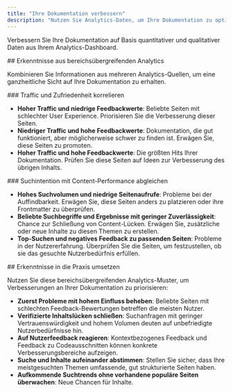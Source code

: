 ```yaml
---
title: "Ihre Dokumentation verbessern"
description: "Nutzen Sie Analytics-Daten, um Ihre Dokumentation zu optimieren"
---
```


Verbessern Sie Ihre Dokumentation auf Basis quantitativer und qualitativer Daten aus Ihrem Analytics-Dashboard.

<div id="cross-analytics-insights">
  ## Erkenntnisse aus bereichsübergreifenden Analytics
</div>

Kombinieren Sie Informationen aus mehreren Analytics-Quellen, um eine ganzheitliche Sicht auf Ihre Dokumentation zu erhalten.

<div id="correlate-traffic-and-satisfaction">
  ### Traffic und Zufriedenheit korrelieren
</div>

- **Hoher Traffic und niedrige Feedbackwerte**: Beliebte Seiten mit schlechter User Experience. Priorisieren Sie die Verbesserung dieser Seiten.
- **Niedriger Traffic und hohe Feedbackwerte**: Dokumentation, die gut funktioniert, aber möglicherweise schwer zu finden ist. Erwägen Sie, diese Seiten zu promoten.
- **Hoher Traffic und hohe Feedbackwerte**: Die größten Hits Ihrer Dokumentation. Prüfen Sie diese Seiten auf Ideen zur Verbesserung des übrigen Inhalts.

<div id="match-search-intent-with-content-performance">
  ### Suchintention mit Content-Performance abgleichen
</div>

- **Hohes Suchvolumen und niedrige Seitenaufrufe**: Probleme bei der Auffindbarkeit. Erwägen Sie, diese Seiten anders zu platzieren oder ihre Frontmatter zu überprüfen.
- **Beliebte Suchbegriffe und Ergebnisse mit geringer Zuverlässigkeit**: Chance zur Schließung von Content-Lücken. Erwägen Sie, zusätzliche oder neue Inhalte zu diesen Themen zu erstellen.
- **Top-Suchen und negatives Feedback zu passenden Seiten**: Probleme in der Nutzererfahrung. Überprüfen Sie die Seiten, um festzustellen, ob sie das gesuchte Nutzerbedürfnis erfüllen.

<div id="put-insights-into-action">
  ## Erkenntnisse in die Praxis umsetzen
</div>

Nutzen Sie diese bereichsübergreifenden Analytics-Muster, um Verbesserungen an Ihrer Dokumentation zu priorisieren:

- **Zuerst Probleme mit hohem Einfluss beheben**: Beliebte Seiten mit schlechten Feedback-Bewertungen betreffen die meisten Nutzer.
- **Verifizierte Inhaltslücken schließen**: Suchanfragen mit geringer Vertrauenswürdigkeit und hohem Volumen deuten auf unbefriedigte Nutzerbedürfnisse hin.
- **Auf Nutzerfeedback reagieren**: Kontextbezogenes Feedback und Feedback zu Codeausschnitten können konkrete Verbesserungsbereiche aufzeigen.
- **Suche und Inhalte aufeinander abstimmen**: Stellen Sie sicher, dass Ihre meistgesuchten Themen umfassende, gut strukturierte Seiten haben.
- **Aufkommende Suchtrends ohne vorhandene populäre Seiten überwachen**: Neue Chancen für Inhalte.